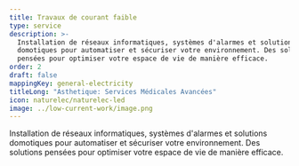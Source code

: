 ```yaml
---
title: Travaux de courant faible
type: service
description: >-
  Installation de réseaux informatiques, systèmes d'alarmes et solutions
  domotiques pour automatiser et sécuriser votre environnement. Des solutions
  pensées pour optimiser votre espace de vie de manière efficace.
order: 2
draft: false
mappingKey: general-electricity
titleLong: "Asthetique: Services Médicales Avancées"
icon: naturelec/naturelec-led
image: ../low-current-work/image.png
---
```


Installation de réseaux informatiques, systèmes d'alarmes et solutions domotiques pour automatiser et sécuriser votre environnement. Des solutions pensées pour optimiser votre espace de vie de manière efficace.
